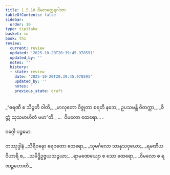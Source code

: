```yaml
---
title: 1.5.10 ဝိမလတ္ထေရဂါထာ
tableOfContents: false
sidebar:
  order: 10
type: tipitaka
basket: su
book: th1
review:
  current: review
  updated: '2025-10-20T20:39:45.978591'
  updated_by: ''
  notes: ''
  history:
  - state: review
    date: '2025-10-20T20:39:45.978591'
    updated_by: ''
    notes: ''
    previous_state: draft
---
```



<DynamicBreadcrumb />


<ReviewStatus review={frontmatter.review} showDetails={true} />

<HypothesisAnnotation frontmatter={frontmatter} />

<Division number="50" book="th1" e="ch" v="19" p="231">

<Paragraph number="113" type="verses" book="th1">
_“ဓရဏီ စ သိဉ္စတိ ဝါတိ,_  
_မာလုတော ဝိဇ္ဇုတာ စရတိ နဘေ;_  
ဥပသမန္တိ ဝိတက္ကာ,_  
_စိတ္တံ သုသမာဟိတံ မမာ”တိ._  


</Paragraph>
</Division>

<Paragraph number="114" type="center" book="th1">
…  ဝိမလော ထေရော… .

  
ဝဂ္ဂေါ ပဉ္စမော.



</Paragraph>

<Paragraph number="115" type="center" book="th1">
တဿုဒ္ဒါနံ


</Paragraph>

<Paragraph number="116" type="verses" book="th1">
_သိရီဝဍ္ဎော ရေဝတော ထေရော,_  
_သုမင်္ဂလော သာနုသဝှယော;_  
_ရမဏီယဝိဟာရီ စ,_  
_သမိဒ္ဓိဥဇ္ဇယသဉ္ဇယာ;_  
_ရာမဏေယျော စ သော ထေရော,_  
_ဝိမလော စ ရဏဉ္ဇဟောတိ._
</Paragraph>